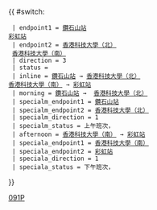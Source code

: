 {{ #switch: {{{format|}}}
  | endpoint1 = [[鑽石山站公共運輸交匯處|鑽石山站]]<br/>[[坪石公共運輸交匯處|彩虹站]]
  | endpoint2 = [[香港科技大學公共運輸交匯處|香港科技大學（北）]]<br> [[香港科技大學公共運輸交匯處|香港科技大學（南）]]
  | direction = 3
  | status = {{HK Bus Status|P}}
  | inline = [[鑽石山站公共運輸交匯處|鑽石山站]] → [[香港科技大學公共運輸交匯處|香港科技大學（北）]]<br>[[香港科技大學公共運輸交匯處|香港科技大學（南）]] → [[坪石公共運輸交匯處|彩虹站]]
  | morning = [[鑽石山站公共運輸交匯處|鑽石山站]] →  [[香港科技大學公共運輸交匯處|香港科技大學（北）]]
  | specialm_endpoint1 = [[鑽石山站公共運輸交匯處|鑽石山站]]
  | specialm_endpoint2 = [[香港科技大學公共運輸交匯處|香港科技大學（北）]]
  | specialm_direction = 1
  | specialm_status = 上午班次，{{HK Bus Status|P}}
  | afternoon = [[香港科技大學公共運輸交匯處|香港科技大學（南）]] → [[坪石公共運輸交匯處|彩虹站]]
  | speciala_endpoint1 = [[香港科技大學公共運輸交匯處|香港科技大學（南）]]
  | speciala_endpoint2 = [[坪石公共運輸交匯處|彩虹站]]
  | speciala_direction = 1
  | speciala_status = 下午班次，{{HK Bus Status|P}}
}}<noinclude>[[Category:九龍巴士路線模板|091P]]</noinclude>